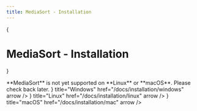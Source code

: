 ```yaml
---
title: MediaSort - Installation
---
```


{<h1>MediaSort - Installation</h1>}


<Callout emoji="❌">
  **MediaSort** is not yet supported on **Linux** or **macOS**. Please check
  back later.
</Callout>

<Cards>
  <Cards.Card
    icon={<FaWindows />}
    title="Windows"
    href="/docs/installation/windows"
    arrow
  />
  <Cards.Card
    icon={<FaLinux />}
    title="Linux"
    href="/docs/installation/linux"
    arrow
  />
  <Cards.Card
    icon={<FaApple />}
    title="macOS"
    href="/docs/installation/mac"
    arrow
  />
</Cards>
